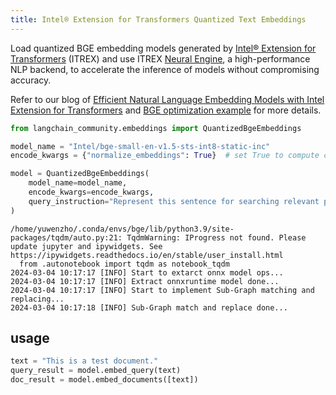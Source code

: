 ```yaml
---
title: Intel® Extension for Transformers Quantized Text Embeddings
---
```


Load quantized BGE embedding models generated by [Intel® Extension for Transformers](https://github.com/intel/intel-extension-for-transformers) (ITREX) and use ITREX [Neural Engine](https://github.com/intel/intel-extension-for-transformers/blob/main/intel_extension_for_transformers/llm/runtime/deprecated/docs/Installation.md), a high-performance NLP backend, to accelerate the inference of models without compromising accuracy.

Refer to our blog of [Efficient Natural Language Embedding Models with Intel Extension for Transformers](https://medium.com/intel-analytics-software/efficient-natural-language-embedding-models-with-intel-extension-for-transformers-2b6fcd0f8f34) and [BGE optimization example](https://github.com/intel/intel-extension-for-transformers/tree/main/examples/huggingface/pytorch/text-embedding/deployment/mteb/bge) for more details.

```python
from langchain_community.embeddings import QuantizedBgeEmbeddings

model_name = "Intel/bge-small-en-v1.5-sts-int8-static-inc"
encode_kwargs = {"normalize_embeddings": True}  # set True to compute cosine similarity

model = QuantizedBgeEmbeddings(
    model_name=model_name,
    encode_kwargs=encode_kwargs,
    query_instruction="Represent this sentence for searching relevant passages: ",
)
```

```output
/home/yuwenzho/.conda/envs/bge/lib/python3.9/site-packages/tqdm/auto.py:21: TqdmWarning: IProgress not found. Please update jupyter and ipywidgets. See https://ipywidgets.readthedocs.io/en/stable/user_install.html
  from .autonotebook import tqdm as notebook_tqdm
2024-03-04 10:17:17 [INFO] Start to extarct onnx model ops...
2024-03-04 10:17:17 [INFO] Extract onnxruntime model done...
2024-03-04 10:17:17 [INFO] Start to implement Sub-Graph matching and replacing...
2024-03-04 10:17:18 [INFO] Sub-Graph match and replace done...
```

## usage

```python
text = "This is a test document."
query_result = model.embed_query(text)
doc_result = model.embed_documents([text])
```
